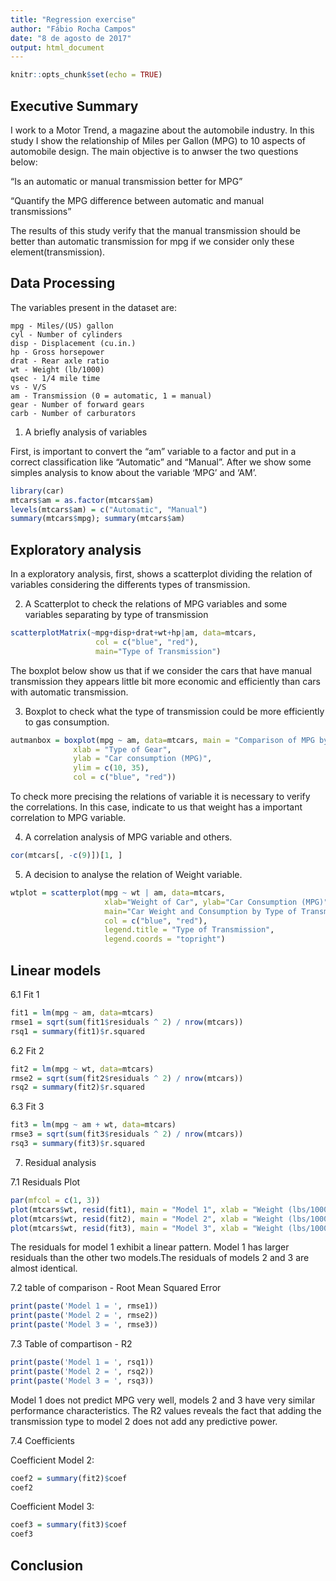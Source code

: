 ```yaml
---
title: "Regression exercise"
author: "Fábio Rocha Campos"
date: "8 de agosto de 2017"
output: html_document
---
```


```r
knitr::opts_chunk$set(echo = TRUE)
```

## Executive Summary

I work to a Motor Trend, a magazine about the automobile industry. In this study I show the relationship of Miles per Gallon (MPG) to 10 aspects of automobile design. The main objective is to anwser the two questions below: 

“Is an automatic or manual transmission better for MPG”

"Quantify the MPG difference between automatic and manual transmissions"

The results of this study verify that the manual transmission should be better than automatic transmission for mpg if we consider only these element(transmission). 

## Data Processing

The variables present in the dataset are:

    mpg - Miles/(US) gallon
    cyl - Number of cylinders
    disp - Displacement (cu.in.)
    hp - Gross horsepower
    drat - Rear axle ratio
    wt - Weight (lb/1000)
    qsec - 1/4 mile time
    vs - V/S
    am - Transmission (0 = automatic, 1 = manual)
    gear - Number of forward gears
    carb - Number of carburators

1. A briefly analysis of variables

First, is important to convert the "am" variable to a factor and put in a correct classification like "Automatic" and "Manual". After we show some simples analysis to know about the variable 'MPG' and 'AM'. 

```r
library(car) 
mtcars$am = as.factor(mtcars$am)
levels(mtcars$am) = c("Automatic", "Manual")
summary(mtcars$mpg); summary(mtcars$am)
```

## Exploratory analysis

In a exploratory analysis, first, shows  a scatterplot dividing the relation of variables considering the differents types of transmission.

2. A Scatterplot to check the relations of MPG variables and some variables separating by type of transmission
```r
scatterplotMatrix(~mpg+disp+drat+wt+hp|am, data=mtcars,
                   col = c("blue", "red"),
                   main="Type of Transmission")
```


The boxplot below show us that if we consider the cars that have manual transmission they appears little bit more economic and efficiently than cars with automatic transmission.

3. Boxplot to check what the type of transmission could be more efficiently to gas consumption. 
```r
autmanbox = boxplot(mpg ~ am, data=mtcars, main = "Comparison of MPG by type of Transmission",
              xlab = "Type of Gear",
              ylab = "Car consumption (MPG)",
              ylim = c(10, 35),
              col = c("blue", "red"))
```

To check more precising the relations of variable it is necessary to verify the correlations. In this case, indicate to us that weight has a important correlation to MPG variable. 

4. A correlation analysis of MPG variable and others. 

```r
cor(mtcars[, -c(9)])[1, ]
```

5. A decision to analyse the relation of Weight variable. 

```r
wtplot = scatterplot(mpg ~ wt | am, data=mtcars,
                     xlab="Weight of Car", ylab="Car Consumption (MPG)",
                     main="Car Weight and Consumption by Type of Transmission",
                     col = c("blue", "red"),
                     legend.title = "Type of Transmission",
                     legend.coords = "topright") 
```

## Linear models

6.1 Fit 1 
```r
fit1 = lm(mpg ~ am, data=mtcars)
rmse1 = sqrt(sum(fit1$residuals ^ 2) / nrow(mtcars))
rsq1 = summary(fit1)$r.squared
```

6.2 Fit 2
```r
fit2 = lm(mpg ~ wt, data=mtcars)
rmse2 = sqrt(sum(fit2$residuals ^ 2) / nrow(mtcars))
rsq2 = summary(fit2)$r.squared
```

6.3 Fit 3
```r
fit3 = lm(mpg ~ am + wt, data=mtcars)
rmse3 = sqrt(sum(fit3$residuals ^ 2) / nrow(mtcars))
rsq3 = summary(fit3)$r.squared
```

7. Residual analysis

7.1 Residuals Plot
```r
par(mfcol = c(1, 3))
plot(mtcars$wt, resid(fit1), main = "Model 1", xlab = "Weight (lbs/1000)", ylab = "Residuals")
plot(mtcars$wt, resid(fit2), main = "Model 2", xlab = "Weight (lbs/1000)", ylab = "Residuals")
plot(mtcars$wt, resid(fit3), main = "Model 3", xlab = "Weight (lbs/1000)", ylab = "Residuals")
```

The residuals for model 1 exhibit a linear pattern. Model 1 has larger residuals than the other two models.The residuals of models 2 and 3 are almost identical.


7.2 table of comparison - Root Mean Squared Error
```r
print(paste('Model 1 = ', rmse1))
print(paste('Model 2 = ', rmse2))
print(paste('Model 3 = ', rmse3))
```

7.3 Table of compartison - R2
```r
print(paste('Model 1 = ', rsq1))
print(paste('Model 2 = ', rsq2))
print(paste('Model 3 = ', rsq3))
```

Model 1 does not predict MPG very well, models 2 and 3 have very similar performance characteristics. The R2 values reveals the fact that adding the transmission type to model 2 does not add any predictive power.

7.4 Coefficients

Coefficient Model 2:
```r
coef2 = summary(fit2)$coef
coef2
```

Coefficient Model 3: 
```r
coef3 = summary(fit3)$coef
coef3
```

## Conclusion

